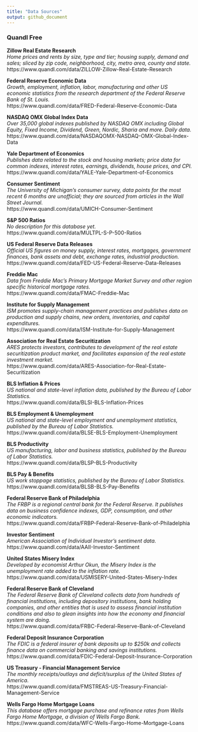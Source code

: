 ```yaml
---
title: "Data Sources"
output: github_document
---
```


### Quandl Free

**Zillow Real Estate Research**<br>
*Home prices and rents by size, type and tier; housing supply, demand and sales; sliced by zip code, neighborhood, city, metro area, county and state.*<br>
https://www.quandl.com/data/ZILLOW-Zillow-Real-Estate-Research<br>


 

**Federal Reserve Economic Data**<br>
*Growth, employment, inflation, labor, manufacturing and other US economic statistics from the research department of the Federal Reserve Bank of St. Louis.*<br>
https://www.quandl.com/data/FRED-Federal-Reserve-Economic-Data<br>


 

**NASDAQ OMX Global Index Data**<br>
*Over 35,000 global indexes published by NASDAQ OMX including Global Equity, Fixed Income, Dividend, Green, Nordic, Sharia and more. Daily data.*<br>
https://www.quandl.com/data/NASDAQOMX-NASDAQ-OMX-Global-Index-Data<br>


 

**Yale Department of Economics**<br>
*Publishes data related to the stock and housing markets; price data for common indexes, interest rates, earnings, dividends, house prices, and CPI.*<br>
https://www.quandl.com/data/YALE-Yale-Department-of-Economics<br>


 

**Consumer Sentiment**<br>
*The University of Michigan’s consumer survey, data points for the most recent 6 months are unofficial; they are sourced from articles in the Wall Street Journal.*<br>
https://www.quandl.com/data/UMICH-Consumer-Sentiment<br>


 

**S&P 500 Ratios**<br>
*No description for this database yet.*<br>
https://www.quandl.com/data/MULTPL-S-P-500-Ratios<br>


 

**US Federal Reserve Data Releases**<br>
*Official US figures on money supply, interest rates, mortgages, government finances, bank assets and debt, exchange rates, industrial production.*<br>
https://www.quandl.com/data/FED-US-Federal-Reserve-Data-Releases<br>


 

**Freddie Mac**<br>
*Data from Freddie Mac’s Primary Mortgage Market Survey and other region specific historical mortgage rates.*<br>
https://www.quandl.com/data/FMAC-Freddie-Mac<br>


 

**Institute for Supply Management**<br>
*ISM promotes supply-chain management practices and publishes data on production and supply chains, new orders, inventories, and capital expenditures.*<br>
https://www.quandl.com/data/ISM-Institute-for-Supply-Management<br>


 

**Association for Real Estate Securitization**<br>
*ARES protects investors, contributes to development of the real estate securitization product market, and facilitates expansion of the real estate investment market.*<br>
https://www.quandl.com/data/ARES-Association-for-Real-Estate-Securitization<br>


 

**BLS Inflation & Prices**<br>
*US national and state-level inflation data, published by the Bureau of Labor Statistics.*<br>
https://www.quandl.com/data/BLSI-BLS-Inflation-Prices<br>


 

**BLS Employment & Unemployment**<br>
*US national and state-level employment and unemployment statistics, published by the Bureau of Labor Statistics.*<br>
https://www.quandl.com/data/BLSE-BLS-Employment-Unemployment<br>


 

**BLS Productivity**<br>
*US manufacturing, labor and business statistics, published by the Bureau of Labor Statistics.*<br>
https://www.quandl.com/data/BLSP-BLS-Productivity<br>


 

**BLS Pay & Benefits**<br>
*US work stoppage statistics, published by the Bureau of Labor Statistics.*<br>
https://www.quandl.com/data/BLSB-BLS-Pay-Benefits<br>


 

**Federal Reserve Bank of Philadelphia**<br>
*The FRBP is a regional central bank for the Federal Reserve. It publishes data on business confidence indexes, GDP, consumption, and other economic indicators.*<br>
https://www.quandl.com/data/FRBP-Federal-Reserve-Bank-of-Philadelphia<br>


 

**Investor Sentiment**<br>
*American Association of Individual Investor’s sentiment data.*<br>
https://www.quandl.com/data/AAII-Investor-Sentiment<br>


 

**United States Misery Index**<br>
*Developed by economist Arthur Okun, the Misery Index is the unemployment rate added to the inflation rate.*<br>
https://www.quandl.com/data/USMISERY-United-States-Misery-Index<br>


 

**Federal Reserve Bank of Cleveland**<br>
*The Federal Reserve Bank of Cleveland collects data from hundreds of financial institutions, including depository institutions, bank holding companies, and other entities that is used to assess financial institution conditions and also to glean insights into how the economy and financial system are doing.*<br>
https://www.quandl.com/data/FRBC-Federal-Reserve-Bank-of-Cleveland<br>


 

**Federal Deposit Insurance Corporation**<br>
*The FDIC is a federal insurer of bank deposits up to $250k and collects finance data on commercial banking and savings institutions.*<br>
https://www.quandl.com/data/FDIC-Federal-Deposit-Insurance-Corporation<br>


 

**US Treasury - Financial Management Service**<br>
*The monthly receipts/outlays and deficit/surplus of the United States of America.*<br>
https://www.quandl.com/data/FMSTREAS-US-Treasury-Financial-Management-Service<br>


 

**Wells Fargo Home Mortgage Loans**<br>
*This database offers mortgage purchase and refinance rates from Wells Fargo Home Mortgage, a division of Wells Fargo Bank.*<br>
https://www.quandl.com/data/WFC-Wells-Fargo-Home-Mortgage-Loans<br>


 








